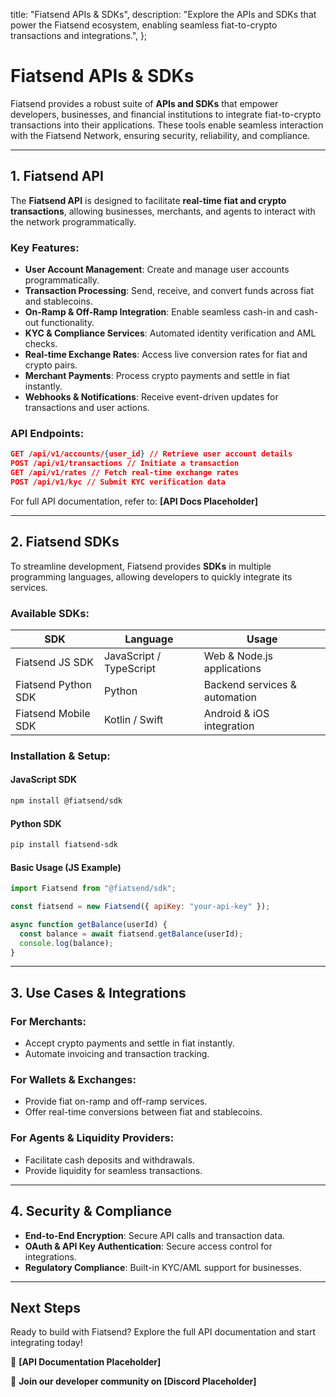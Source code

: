   title: "Fiatsend APIs & SDKs",
  description:
    "Explore the APIs and SDKs that power the Fiatsend ecosystem, enabling seamless fiat-to-crypto transactions and integrations.",
};

# **Fiatsend APIs & SDKs**

Fiatsend provides a robust suite of **APIs and SDKs** that empower developers, businesses, and financial institutions to integrate fiat-to-crypto transactions into their applications. These tools enable seamless interaction with the Fiatsend Network, ensuring security, reliability, and compliance.

---

## **1. Fiatsend API**

The **Fiatsend API** is designed to facilitate **real-time fiat and crypto transactions**, allowing businesses, merchants, and agents to interact with the network programmatically.

### **Key Features:**

- **User Account Management**: Create and manage user accounts programmatically.
- **Transaction Processing**: Send, receive, and convert funds across fiat and stablecoins.
- **On-Ramp & Off-Ramp Integration**: Enable seamless cash-in and cash-out functionality.
- **KYC & Compliance Services**: Automated identity verification and AML checks.
- **Real-time Exchange Rates**: Access live conversion rates for fiat and crypto pairs.
- **Merchant Payments**: Process crypto payments and settle in fiat instantly.
- **Webhooks & Notifications**: Receive event-driven updates for transactions and user actions.

### **API Endpoints:**

```json
GET /api/v1/accounts/{user_id} // Retrieve user account details
POST /api/v1/transactions // Initiate a transaction
GET /api/v1/rates // Fetch real-time exchange rates
POST /api/v1/kyc // Submit KYC verification data
```

For full API documentation, refer to: **[API Docs Placeholder]**

---

## **2. Fiatsend SDKs**

To streamline development, Fiatsend provides **SDKs** in multiple programming languages, allowing developers to quickly integrate its services.

### **Available SDKs:**

| SDK                 | Language                | Usage                         |
| ------------------- | ----------------------- | ----------------------------- |
| Fiatsend JS SDK     | JavaScript / TypeScript | Web & Node.js applications    |
| Fiatsend Python SDK | Python                  | Backend services & automation |
| Fiatsend Mobile SDK | Kotlin / Swift          | Android & iOS integration     |

### **Installation & Setup:**

#### **JavaScript SDK**

```bash
npm install @fiatsend/sdk
```

#### **Python SDK**

```bash
pip install fiatsend-sdk
```

#### **Basic Usage (JS Example)**

```javascript
import Fiatsend from "@fiatsend/sdk";

const fiatsend = new Fiatsend({ apiKey: "your-api-key" });

async function getBalance(userId) {
  const balance = await fiatsend.getBalance(userId);
  console.log(balance);
}
```

---

## **3. Use Cases & Integrations**

### **For Merchants:**

- Accept crypto payments and settle in fiat instantly.
- Automate invoicing and transaction tracking.

### **For Wallets & Exchanges:**

- Provide fiat on-ramp and off-ramp services.
- Offer real-time conversions between fiat and stablecoins.

### **For Agents & Liquidity Providers:**

- Facilitate cash deposits and withdrawals.
- Provide liquidity for seamless transactions.

---

## **4. Security & Compliance**

- **End-to-End Encryption**: Secure API calls and transaction data.
- **OAuth & API Key Authentication**: Secure access control for integrations.
- **Regulatory Compliance**: Built-in KYC/AML support for businesses.

---

## **Next Steps**

Ready to build with Fiatsend? Explore the full API documentation and start integrating today!

📖 **[API Documentation Placeholder]**

🚀 **Join our developer community on [Discord Placeholder]**
